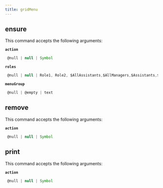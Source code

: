 ```yaml
---
title: gridMenu
---
```


## ensure

This command accepts the following arguments:

**`action`**
```js filename="type"
 @null | null | Symbol
```
**`roles`**
```js filename="type"
 @null | null | Role1, Role2, $AllAssistants,$AllManagers,$Assistants,$GrandManager,$Manager,$Public,$Self...
```
**`menuGroup`**
```js filename="type"
 @null | @empty | text
```

## remove

This command accepts the following arguments:

**`action`**
```js filename="type"
 @null | null | Symbol
```

## print

This command accepts the following arguments:

**`action`**
```js filename="type"
 @null | null | Symbol
```

